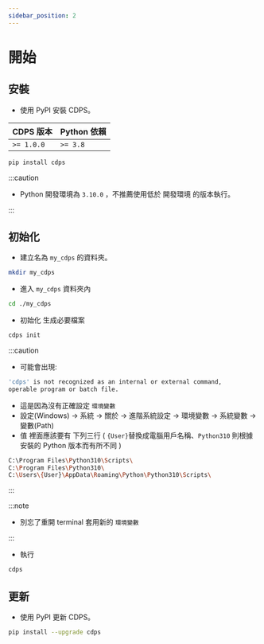 ```yaml
---
sidebar_position: 2
---
```


# 開始

## 安裝

- 使用 PyPI 安裝 CDPS。

| CDPS 版本  | Python 依賴 |
| ---------- | ----------- |
| `>= 1.0.0` | `>= 3.8`    |

```bash
pip install cdps
```

:::caution

- Python 開發環境為 `3.10.0` ，不推薦使用低於 開發環境 的版本執行。

:::

## 初始化

- 建立名為 `my_cdps` 的資料夾。

```bash
mkdir my_cdps
```

- 進入 `my_cdps` 資料夾內

```bash
cd ./my_cdps
```

- 初始化 生成必要檔案

```bash
cdps init
```

:::caution

- 可能會出現:

```bash
'cdps' is not recognized as an internal or external command,
operable program or batch file.
```

- 這是因為沒有正確設定 `環境變數`
- 設定(Windows) -> 系統 -> 關於 -> 進階系統設定 -> 環境變數 -> 系統變數 -> 變數(Path)
- 值 裡面應該要有 下列三行 ( `{User}`替換成電腦用戶名稱、`Python310` 則根據安裝的 Python 版本而有所不同 )

```bash
C:\Program Files\Python310\Scripts\
C:\Program Files\Python310\
C:\Users\{User}\AppData\Roaming\Python\Python310\Scripts\
```

:::

:::note

- 別忘了重開 terminal 套用新的 `環境變數`

:::

- 執行

```bash
cdps
```

## 更新

- 使用 PyPI 更新 CDPS。

```bash
pip install --upgrade cdps
```
